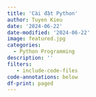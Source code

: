 ```yaml
---
title: 'Cài đặt Python'
author: Tuyen Kieu
date: '2024-06-22'
date-modified: '2024-06-22'
image: featured.jpg
categories:
  - Python Programming
description: ''
filters:
   - include-code-files
code-annotations: below
df-print: paged
---
```

